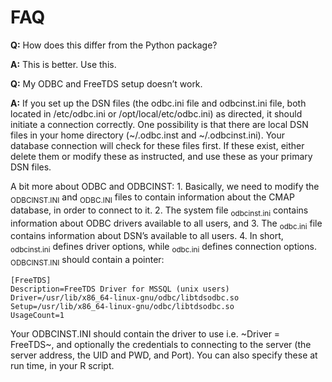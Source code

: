 # FAQ

**Q:** How does this differ from the Python package?

**A:** This is better. Use this.


**Q:** My ODBC and FreeTDS setup doesn't work.

**A:** If you set up the DSN files (the odbc.ini file and odbcinst.ini file,
both located in /etc/odbc.ini or /opt/local/etc/odbc.ini) as directed, it should
initiate a connection correctly. One possibility is that there are local DSN
files in your home directory (~/.odbc.inst and ~/.odbcinst.ini). Your database
connection will check for these files first. If these exist, either delete them
or modify these as instructed, and use these as your primary DSN files.

A bit more about ODBC and ODBCINST:
1. Basically, we need to modify the ~ODBCINST.INI~ and ~ODBC.INI~ files to
   contain information about the CMAP database, in order to connect to it.
2. The system file ~odbcinst.ini~ contains information about ODBC drivers
   available to all users, and
3. The ~odbc.ini~ file contains information about DSN's available to all users.
4. In short, ~odbcinst.ini~ defines driver options, while ~odbc.ini~ defines
connection options. ~ODBCINST.INI~ should contain a pointer:

```{}
[FreeTDS]
Description=FreeTDS Driver for MSSQL (unix users)
Driver=/usr/lib/x86_64-linux-gnu/odbc/libtdsodbc.so
Setup=/usr/lib/x86_64-linux-gnu/odbc/libtdsodbc.so
UsageCount=1
```

Your ODBCINST.INI should contain the driver to use i.e. ~Driver = FreeTDS~, and
optionally the credentials to connecting to the server (the server address, the
UID and PWD, and Port). You can also specify these at run time, in your R
script.
